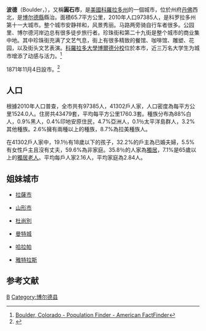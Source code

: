 {{Expand language|1=en|time=2021-09-17T21:08:12+00:00}}
{{Tone|time=2021-09-17T21:07:38+00:00}}
{{noteTA
|T=zh-hans:博尔德 (科罗拉多州);zh-hant:波德 (科羅拉多州)
|1=zh-hans:博尔德;zh-hant:波德
}}
{{Infobox settlement
|name                      = Boulder
| settlement_type          =
| image_skyline            = BoulderBearPeak.jpg
| imagesize                = 
| image_caption            = 
| image_flag               = 
| image_seal               = 
| image_shield             = 
| image_map                = Boulder County Colorado Incorporated and Unincorporated areas Boulder Highlighted 0807850.svg
| map_caption              = 
| coordinates              = {{coord|40|00|54|N|105|16|14|W|region:US-CO|format=dms|display=inline,title}}
| coordinates_footnotes    = <ref name=gnis/>
| subdivision_type         = 國家
| subdivision_name         = [[美國|美國]]
| subdivision_type1        =州
| subdivision_type2        = 縣
| subdivision_name1        = [[科羅拉多州|科羅拉多州]]
| subdivision_name2        = [[博尔德縣_(科羅拉多州)|博尔德縣]]
| established_title        = 建立
| established_date         = 1858
| established_title2       = 建制
| established_date2        = 1871-11-04
| government_footnotes     = 
| government_type          = 自治議會
| leader_title             = 市长
| leader_name              = Suzanne Jones
| leader_title1            =Mayor Pro Tem
| leader_name1             =  Aaron Brockett
| unit_pref                = Imperial
| area_footnotes           = <ref name="CenPopGazetteer2016">{{cite web|title=2016 U.S. Gazetteer Files|url=https://www2.census.gov/geo/docs/maps-data/data/gazetteer/2016_Gazetteer/2016_gaz_place_08.txt|publisher=United States Census Bureau|accessdate=Jul 25, 2017|archive-date=2018-04-28|archive-url=https://web.archive.org/web/20180428214046/https://www2.census.gov/geo/docs/maps-data/data/gazetteer/2016_Gazetteer/2016_gaz_place_08.txt|dead-url=no}}</ref>
| area_magnitude           = 1 E9
| area_total_km2           = 66.95
| area_land_km2            = 64.33
| area_water_km2           = 2.61
| area_water_percent       = 
| elevation_footnotes      = <ref name=gnis/>
| elevation_m              = 
| elevation_ft             = 5328
| population_total         = 97385
| population_as_of         = [[2010年美國人口普查|2010]]
| population_footnotes     = <ref name ="FactFinder">{{cite web|title=American FactFinder|url=http://factfinder2.census.gov/faces/nav/jsf/pages/index.xhtml|publisher=[[United_States_Census_Bureau|United States Census Bureau]]|accessdate=2015-01-31|archive-date=2012-02-17|archive-url=https://www.webcitation.org/65WtHj6J5?url=http://factfinder2.census.gov/faces/nav/jsf/pages/index.xhtml|dead-url=no}}</ref>
| population_density_sq_mi = 4351.62
| population_est           = 108090
| pop_est_as_of            = 2016
| pop_est_footnotes        =
| population_metro         = 313,333 
| population_rank          = 
| population_demonym       = Boulderite
| postal_code_type   =     郵編<ref name=ZIPcode>{{cite web | url = https://tools.usps.com/go/ZipLookupAction!input.action | title = ZIP Code Lookup | publisher = [[United_States_Postal_Service|United States Postal Service]] | accessdate = October 20, 2014 | archive-date = 2019-01-06 | archive-url = https://web.archive.org/web/20190106210159/https://tools.usps.com/go/ZipLookupAction!input.action | dead-url = no }}</ref>
| postal_code              = 80301-80310, 80314, 80321-80323, 80328, 80329
| area_code                = 303、720
| website                  = {{URL|bouldercolorado.gov}}
| timezone                 = [[山区标准时间|MST]]
| utc_offset               = -7
| timezone_DST             = MDT
| utc_offset_DST           = -6
| blank_name               = [[联邦信息处理标准|FIPS編碼]]
| blank_info               = 08-07850
| blank1_name              = [[Geographic_Names_Information_System|GNIS]] ID= 0178680<ref name=gnis>{{GNIS|178680}}</ref>
| blank2_name              = 高速
| blank2_info              = [[US_36_(CO)|US 36]], [[SH_7_(CO)|SH 7]], [[SH_52_(CO)|SH 52]], [[SH_93_(CO)|SH 93]], [[SH_119_(CO)|SH 119]], [[SH_157_(CO)|SH 157]]
|area_total_sq_mi = 25.85
|area_land_sq_mi = 24.84
|area_water_sq_mi = 1.01
|population_density_km2 = 1680.14
}}

'''波德'''（Boulder，{{IPAc-en|ˈ|b|oʊ|l|d|ər}}），又稱'''圓石市'''，是[[美國|美國]][[科羅拉多州|科羅拉多州]]的一個城市，位於州府[[丹佛|丹佛]]西北，是[[博尔德縣_(科羅拉多州)|博尔德縣]]縣治。面積65.7平方公里，2010年人口97385人，是科罗拉多州第十一大城市。整个城市安静祥和，风景秀丽。马路两旁骑自行车者很多。公园里、博尔德河岸边总有很多徒步旅行者。珍珠街和第二十九街是整个城市的商业集中地。其中珍珠街充满了文艺气息，街上有很多精致的餐馆、咖啡馆、雕塑、花园，以及街头文艺表演。[[科羅拉多大學博爾德分校|科羅拉多大學博爾德分校]]位於本市，近三万名大学生为城市增添了动感与活力。<ref>[http://factfinder.census.gov/servlet/SAFFPopulation?_event=Search&geo_id=16000US0831660&_geoContext=01000US%7C04000US08%7C16000US0831660&_street=&_county=Boulder+city&_cityTown=Boulder+city&_state=04000US08&_zip=&_lang=en&_sse=on&ActiveGeoDiv=geoSelect&_useEV=&pctxt=fph&pgsl=160&_submenuId=population_0&ds_name=null&_ci_nbr=null&qr_name=&reg=%3Anull&_keyword=&_industry= Boulder, Colorado - Population Finder - American FactFinder<!-- Bot generated title -->]{{Dead link|date=2020年4月 |bot=InternetArchiveBot |fix-attempted=yes }}</ref>

1871年11月4日設市。<ref name=MuniIncCO>{{cite web | url = http://www.colorado.gov/dpa/doit/archives/muninc.html | title = Colorado Municipal Incorporations | format = [[HTML|HTML]] | publisher = 科羅拉多州州政府，人事及行政部，州檔案室 | date = 2004年12月1日 | accessdate = 2007年9月2日 | archive-date = 2007年9月27日 | archive-url = https://web.archive.org/web/20070927200920/http://www.colorado.gov/dpa/doit/archives/muninc.html | dead-url = no }}</ref>

==人口==

根據2010年人口普查，全市共有97385人，41302戶人家，人口密度為每平方公里1524.0人。住房共43479套，平均每平方公里1760.3套。種族分布為88%白人，0.9%黑人，0.4%印地安原住民，4.7%亞洲人，0.1％太平洋島群人，3.2%其他種族。2.6%擁有兩種以上的種族，8.7%為拉美種族人。

在41302戶人家中，19.1％有18歲以下的孩子，32.2%的戶主為已婚夫婦，5.5%有女性戶主且沒有丈夫，59.6%為非家庭。35.8％的人家為[[獨居|獨居]]，7.1%是65歲以上的[[獨居老人|獨居老人]]。平均每戶人家2.16人，平均家庭為2.84人。

==姐妹城市==
*{{PRC}}[[拉薩市|拉薩市]]
*{{JPN}}[[山形市|山形市]]
*{{TAJ}}[[杜尚別|杜尚別]]
*{{MEX}}[[曼特城|曼特城]]
*{{NIC}}[[哈拉帕_(尼加拉瓜)|哈拉帕]]
*{{CUB}}[[雅特拉斯|雅特拉斯]]

==参考文献==
{{reflist}}
{{Colorado}}
{{圓石縣 (科羅拉多州)}}
{{Authority control}}
[[Category:科羅拉多州城市|B]]
[[Category:博尔德县|Category:博尔德县]]
